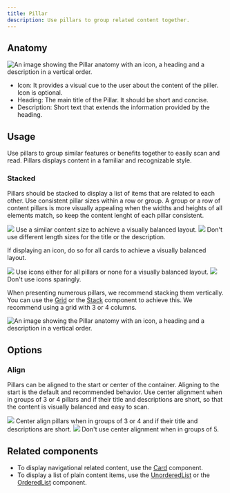 ```yaml
---
title: Pillar
description: Use pillars to group related content together.
---
```



## Anatomy

![An image showing the Pillar anatomy with an icon, a heading and a description in a vertical order.](https://github.com/primer/brand/assets/912236/c52debd2-4277-42c9-9a73-bd6bd087dd1e)

- Icon: It provides a visual cue to the user about the content of the piller. Icon is optional.
- Heading: The main title of the Pillar. It should be short and concise.
- Description: Short text that extends the information provided by the heading.

## Usage

Use pillars to group similar features or benefits together to easily scan and read. Pillars displays content in a familiar and recognizable style.

### Stacked

Pillars should be stacked to display a list of items that are related to each other. Use consistent pillar sizes within a row or group. A group or a row of content pillars is more visually appealing when the widths and heights of all elements match, so keep the content lenght of each pillar consistent.

<DoDontContainer>
  <Do>
    <img src="https://github.com/primer/brand/assets/912236/6fd15d68-91cc-446f-a813-c873aad9a8e7" />
    <Caption>
      Use a similar content size to achieve a visually balanced layout.
    </Caption>
  </Do>
  <Dont>
    <img src="https://github.com/primer/brand/assets/912236/4b33e84c-841a-43b1-a96b-5cec60ae0353" />
    <Caption>
      Don't use different length sizes for the title or the description.
    </Caption>
  </Dont>
</DoDontContainer>

If displaying an icon, do so for all cards to achieve a visually balanced layout.

<DoDontContainer>
  <Do>
    <img src="https://github.com/primer/brand/assets/912236/94dc144a-dffa-45a0-a77f-b0b830e669bc" />
    <Caption>
      Use icons either for all pillars or none for a visually balanced layout.
    </Caption>
  </Do>
  <Dont>
    <img src="https://github.com/primer/brand/assets/912236/8ddb7a7b-396b-44c2-9cbd-e6a44eb13710" />
    <Caption>Don't use icons sparingly.</Caption>
  </Dont>
</DoDontContainer>

When presenting numerous pillars, we recommend stacking them vertically. You can use the [Grid](/components/Grid) or the [Stack](/components/Stack) component to achieve this. We recommend using a grid with 3 or 4 columns.

![An image showing the Pillar anatomy with an icon, a heading and a description in a vertical order.](https://github.com/primer/brand/assets/912236/1d031ae9-bf4e-4e19-a7b7-c8cc0b7e5940)

## Options

### Align

Pillars can be aligned to the start or center of the container. Aligning to the start is the default and recommended behavior. Use center alignment when in groups of 3 or 4 pillars and if their title and descriptions are short, so that the content is visually balanced and easy to scan.

<DoDontContainer>
  <Do>
    <img src="https://github.com/primer/brand/assets/912236/964e82b4-ea5f-436c-aece-bc0b82f49852" />
    <Caption>
      Center align pillars when in groups of 3 or 4 and if their title and
      descriptions are short.
    </Caption>
  </Do>
  <Dont>
    <img src="https://github.com/primer/brand/assets/912236/a9be67a6-79e0-460b-b3e3-44bb72e096a2" />
    <Caption>Don't use center alignment when in groups of 5.</Caption>
  </Dont>
</DoDontContainer>

## Related components

- To display navigational related content, use the [Card](/components/Card) component.
- To display a list of plain content items, use the [UnorderedList](/components/UnorderedList) or the [OrderedList](/components/OrderedList) component.
